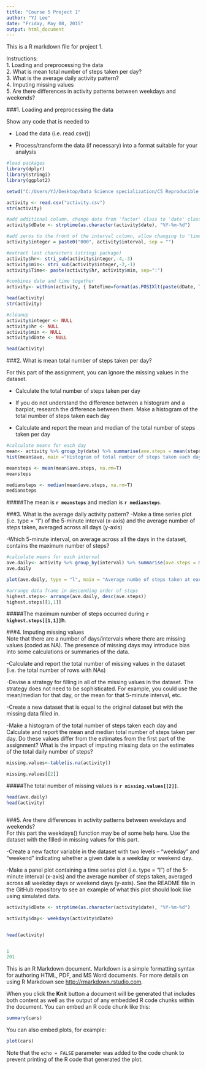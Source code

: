 ```yaml
---
title: "Course 5 Project 1"
author: "YJ Lee"
date: "Friday, May 08, 2015"
output: html_document
---
```

  

This is a R markdown file for project 1.

Instructions:   
1. Loading and preprocessing the data  
2. What is mean total number of steps taken per day?  
3. What is the average daily activity pattern?  
4. Imputing missing values  
5. Are there differences in activity patterns between weekdays and weekends?  

###1. Loading and preprocessing the data

Show any code that is needed to

- Load the data (i.e. read.csv())

- Process/transform the data (if necessary) into a format suitable for your analysis


```r
#load packages
library(dplyr)
library(stringi)
library(ggplot2)
```



```r
setwd("C:/Users/YJ/Desktop/Data Science specialization/C5 Reproducible Research/Proj 1/repdata-data-activity")

activity <- read.csv("activity.csv")
str(activity)

#add additional column, change date from 'factor' class to 'date' class 
activity$dDate <- strptime(as.character(activity$date), "%Y-%m-%d") 

#add zeros to the front of the interval column, allow changing to 'time' class
activity$integer = paste0("000", activity$interval, sep = "")

#extract last characters (stringi package)
activity$hr<- stri_sub(activity$integer,-4,-3)
activity$min<- stri_sub(activity$integer,-2,-1)
activity$Time<- paste(activity$hr, activity$min, sep=":")

#combines date and time together
activity<- within(activity, { DateTime=format(as.POSIXlt(paste(dDate, Time)), "%Y-%m-%d %M:%S") })

head(activity)
str(activity)

#cleanup
activity$integer <- NULL
activity$hr <- NULL
activity$min <- NULL
activity$dDate <- NULL

head(activity)

```

###2. What is mean total number of steps taken per day?

For this part of the assignment, you can ignore the missing values in the dataset.

- Calculate the total number of steps taken per day

- If you do not understand the difference between a histogram and a barplot, research the difference between them. Make a histogram of the total number of steps taken each day

- Calculate and report the mean and median of the total number of steps taken per day



```r
#calculate means for each day
mean<- activity %>% group_by(date) %>% summarise(ave.steps = mean(steps, na.rm=T))
hist(mean$ave, main ="Histogram of total number of steps taken each day", xlab = "Number of steps", col="skyblue")

meansteps <- mean(mean$ave.steps, na.rm=T)
meansteps

mediansteps <- median(mean$ave.steps, na.rm=T)
mediansteps

```

#####The mean is **`r meansteps`** and median is **`r mediansteps`**. 

###3. What is the average daily activity pattern?
-Make a time series plot (i.e. type = "l") of the 5-minute interval (x-axis) and the average number of steps taken, averaged across all days (y-axis)

-Which 5-minute interval, on average across all the days in the dataset, contains the maximum number of steps?

```r

#calculate means for each interval
ave.daily<- activity %>% group_by(interval) %>% summarise(ave.steps = mean(steps, na.rm=T))
ave.daily

plot(ave.daily, type = "l", main = "Average numbe of steps taken at each time interval", ylab= "average number of steps", xlab = "Interval", col ="blue")

#arrange data frame in descending order of steps 
highest.steps<- arrange(ave.daily, desc(ave.steps))
highest.steps[[1,1]]

```

#####The maximum number of steps occurred during **`r highest.steps[[1,1]]`h**.   
    
###4. Imputing missing values  
Note that there are a number of days/intervals where there are missing values (coded as NA). The presence of missing days may introduce bias into some calculations or summaries of the data.

-Calculate and report the total number of missing values in the dataset (i.e. the total number of rows with NAs)

-Devise a strategy for filling in all of the missing values in the dataset. The strategy does not need to be sophisticated. For example, you could use the mean/median for that day, or the mean for that 5-minute interval, etc.

-Create a new dataset that is equal to the original dataset but with the missing data filled in.

-Make a histogram of the total number of steps taken each day and Calculate and report the mean and median total number of steps taken per day. Do these values differ from the estimates from the first part of the assignment? What is the impact of imputing missing data on the estimates of the total daily number of steps?

```r
missing.values<-table(is.na(activity))

missing.values[[2]]
```

#####The total number of missing values is **`r missing.values[[2]]`**.

```r

head(ave.daily)
head(activity)



```



###5. Are there differences in activity patterns between weekdays and weekends?  
For this part the weekdays() function may be of some help here. Use the dataset with the filled-in missing values for this part.

-Create a new factor variable in the dataset with two levels – “weekday” and “weekend” indicating whether a given date is a weekday or weekend day.

-Make a panel plot containing a time series plot (i.e. type = "l") of the 5-minute interval (x-axis) and the average number of steps taken, averaged across all weekday days or weekend days (y-axis). See the README file in the GitHub repository to see an example of what this plot should look like using simulated data.

```r
activity$dDate <- strptime(as.character(activity$date), "%Y-%m-%d")

activity$day<- weekdays(activity$dDate)


head(activity)


1
201


```










This is an R Markdown document. Markdown is a simple formatting syntax for authoring HTML, PDF, and MS Word documents. For more details on using R Markdown see <http://rmarkdown.rstudio.com>.

When you click the **Knit** button a document will be generated that includes both content as well as the output of any embedded R code chunks within the document. You can embed an R code chunk like this:

```r
summary(cars)
```

You can also embed plots, for example:

```r
plot(cars)
```

Note that the `echo = FALSE` parameter was added to the code chunk to prevent printing of the R code that generated the plot.
